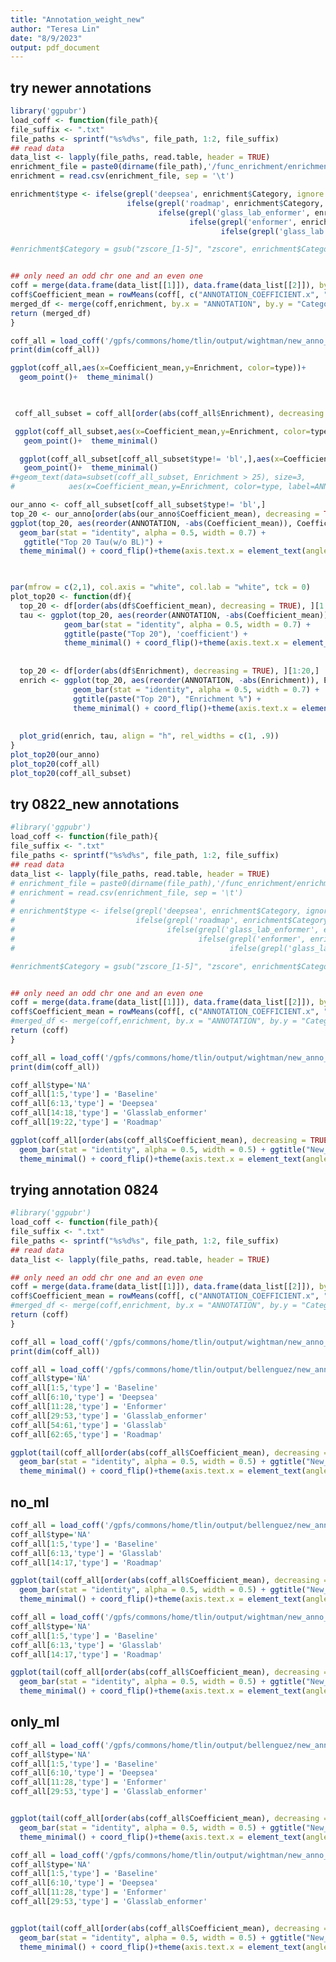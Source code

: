 ```yaml
---
title: "Annotation_weight_new"
author: "Teresa Lin"
date: "8/9/2023"
output: pdf_document
---
```


## try newer annotations
```r
library('ggpubr')
load_coff <- function(file_path){
file_suffix <- ".txt"
file_paths <- sprintf("%s%d%s", file_path, 1:2, file_suffix)
## read data
data_list <- lapply(file_paths, read.table, header = TRUE) 
enrichment_file = paste0(dirname(file_path),'/func_enrichment/enrichment_no_suffix.results')
enrichment = read.csv(enrichment_file, sep = '\t')

enrichment$type <- ifelse(grepl('deepsea', enrichment$Category, ignore.case = TRUE), 'deepsea',
                          ifelse(grepl('roadmap', enrichment$Category, ignore.case = TRUE), 'roadmap',
                                 ifelse(grepl('glass_lab_enformer', enrichment$Category, ignore.case = TRUE), 'glasslab_enformer',
                                        ifelse(grepl('enformer', enrichment$Category, ignore.case = TRUE), 'enformer', 
                                               ifelse(grepl('glass_lab', enrichment$Category, ignore.case = TRUE), 'glass_lab', 'bl')))))

#enrichment$Category = gsub("zscore_[1-5]", "zscore", enrichment$Category)


## only need an odd chr one and an even one 
coff = merge(data.frame(data_list[[1]]), data.frame(data_list[[2]]), by = "ANNOTATION", all = TRUE)
coff$Coefficient_mean = rowMeans(coff[, c("ANNOTATION_COEFFICIENT.x", "ANNOTATION_COEFFICIENT.y")])
merged_df <- merge(coff,enrichment, by.x = "ANNOTATION", by.y = "Category", all = TRUE)
return (merged_df)
}

coff_all = load_coff('/gpfs/commons/home/tlin/output/wightman/new_anno_0203/update_all+enformer/update_all+enformer.annot_coeff_ridge.')
print(dim(coff_all))
```



```R
ggplot(coff_all,aes(x=Coefficient_mean,y=Enrichment, color=type))+
  geom_point()+  theme_minimal()

           

 coff_all_subset = coff_all[order(abs(coff_all$Enrichment), decreasing = TRUE), ][-(1:3),]

 ggplot(coff_all_subset,aes(x=Coefficient_mean,y=Enrichment, color=type, shape = ML))+
   geom_point()+  theme_minimal()

```

```r
  ggplot(coff_all_subset[coff_all_subset$type!= 'bl',],aes(x=Coefficient_mean,y=Enrichment, color=type, shape = ML))+
   geom_point()+  theme_minimal()
#+geom_text(data=subset(coff_all_subset, Enrichment > 25), size=3,
#            aes(x=Coefficient_mean,y=Enrichment, color=type, label=ANNOTATION))
```
```r
our_anno <- coff_all_subset[coff_all_subset$type!= 'bl',]
top_20 <- our_anno[order(abs(our_anno$Coefficient_mean), decreasing = TRUE), ][1:20,]
ggplot(top_20, aes(reorder(ANNOTATION, -abs(Coefficient_mean)), Coefficient_mean, fill = type)) +
  geom_bar(stat = "identity", alpha = 0.5, width = 0.7) + 
   ggtitle("Top 20 Tau(w/o BL)") +
  theme_minimal() + coord_flip()+theme(axis.text.x = element_text(angle = 45, hjust = 1))+ylab('weights') + xlab('Annotation') 

  

```
```r
par(mfrow = c(2,1), col.axis = "white", col.lab = "white", tck = 0)
plot_top20 <- function(df){
  top_20 <- df[order(abs(df$Coefficient_mean), decreasing = TRUE), ][1:20,]
  tau <- ggplot(top_20, aes(reorder(ANNOTATION, -abs(Coefficient_mean)),Coefficient_mean, fill = type)) +
            geom_bar(stat = "identity", alpha = 0.5, width = 0.7) + 
            ggtitle(paste("Top 20"), 'coefficient') +
            theme_minimal() + coord_flip()+theme(axis.text.x = element_text(angle = 45, hjust = 1)) + xlab('Annotation')+ylab('coefficient')
          
  
  top_20 <- df[order(abs(df$Enrichment), decreasing = TRUE), ][1:20,]
  enrich <- ggplot(top_20, aes(reorder(ANNOTATION, -abs(Enrichment)), Enrichment, fill = type)) +
              geom_bar(stat = "identity", alpha = 0.5, width = 0.7) + 
              ggtitle(paste("Top 20"), "Enrichment %") +
              theme_minimal() + coord_flip()+theme(axis.text.x = element_text(angle = 45, hjust = 1)) + xlab('Annotation')+ylab('enrichment%')
  
  
  plot_grid(enrich, tau, align = "h", rel_widths = c(1, .9))
}
plot_top20(our_anno)
plot_top20(coff_all)
plot_top20(coff_all_subset)
```


## try 0822_new annotations
```R
#library('ggpubr')
load_coff <- function(file_path){
file_suffix <- ".txt"
file_paths <- sprintf("%s%d%s", file_path, 1:2, file_suffix)
## read data
data_list <- lapply(file_paths, read.table, header = TRUE) 
# enrichment_file = paste0(dirname(file_path),'/func_enrichment/enrichment_no_suffix.results')
# enrichment = read.csv(enrichment_file, sep = '\t')
# 
# enrichment$type <- ifelse(grepl('deepsea', enrichment$Category, ignore.case = TRUE), 'deepsea',
#                           ifelse(grepl('roadmap', enrichment$Category, ignore.case = TRUE), 'roadmap',
#                                  ifelse(grepl('glass_lab_enformer', enrichment$Category, ignore.case = TRUE), 'glasslab_enformer',
#                                         ifelse(grepl('enformer', enrichment$Category, ignore.case = TRUE), 'enformer', 
#                                                ifelse(grepl('glass_lab', enrichment$Category, ignore.case = TRUE), 'glass_lab', 'bl')))))

#enrichment$Category = gsub("zscore_[1-5]", "zscore", enrichment$Category)


## only need an odd chr one and an even one 
coff = merge(data.frame(data_list[[1]]), data.frame(data_list[[2]]), by = "ANNOTATION", all = TRUE)
coff$Coefficient_mean = rowMeans(coff[, c("ANNOTATION_COEFFICIENT.x", "ANNOTATION_COEFFICIENT.y")])
#merged_df <- merge(coff,enrichment, by.x = "ANNOTATION", by.y = "Category", all = TRUE)
return (coff)
}

coff_all = load_coff('/gpfs/commons/home/tlin/output/wightman/new_anno_0822/all.annot_coeff_ridge.')
print(dim(coff_all))
```
```r
coff_all$type='NA'
coff_all[1:5,'type'] = 'Baseline'
coff_all[6:13,'type'] = 'Deepsea'
coff_all[14:18,'type'] = 'Glasslab_enformer'
coff_all[19:22,'type'] = 'Roadmap'
```

```r
ggplot(coff_all[order(abs(coff_all$Coefficient_mean), decreasing = TRUE), ], aes(reorder(ANNOTATION, -abs(Coefficient_mean)), Coefficient_mean, fill = type)) +
  geom_bar(stat = "identity", alpha = 0.5, width = 0.5) + ggtitle("New_annotation") +
  theme_minimal() + coord_flip()+theme(axis.text.x = element_text(angle = 45, hjust = 1))+ylab('weights') + xlab('Annotation') 
```


## trying annotation 0824
```R
#library('ggpubr')
load_coff <- function(file_path){
file_suffix <- ".txt"
file_paths <- sprintf("%s%d%s", file_path, 1:2, file_suffix)
## read data
data_list <- lapply(file_paths, read.table, header = TRUE) 

## only need an odd chr one and an even one 
coff = merge(data.frame(data_list[[1]]), data.frame(data_list[[2]]), by = "ANNOTATION", all = TRUE)
coff$Coefficient_mean = rowMeans(coff[, c("ANNOTATION_COEFFICIENT.x", "ANNOTATION_COEFFICIENT.y")])
#merged_df <- merge(coff,enrichment, by.x = "ANNOTATION", by.y = "Category", all = TRUE)
return (coff)
}

coff_all = load_coff('/gpfs/commons/home/tlin/output/wightman/new_anno_0824/all/all.annot_coeff_ridge.')
print(dim(coff_all))
```
```r
coff_all = load_coff('/gpfs/commons/home/tlin/output/bellenguez/new_anno_0824/all/all.annot_coeff_ridge.')
coff_all$type='NA'
coff_all[1:5,'type'] = 'Baseline'
coff_all[6:10,'type'] = 'Deepsea'
coff_all[11:28,'type'] = 'Enformer'
coff_all[29:53,'type'] = 'Glasslab_enformer'
coff_all[54:61,'type'] = 'Glasslab'
coff_all[62:65,'type'] = 'Roadmap'
```

```r
ggplot(tail(coff_all[order(abs(coff_all$Coefficient_mean), decreasing = TRUE), ],20), aes(reorder(ANNOTATION, -abs(Coefficient_mean)), Coefficient_mean, fill = type)) +
  geom_bar(stat = "identity", alpha = 0.5, width = 0.5) + ggtitle("New_annotation_0824_all, bellenguez") +
  theme_minimal() + coord_flip()+theme(axis.text.x = element_text(angle = 45, hjust = 1))+ylab('weights') + xlab('Annotation') 
```


## no_ml
```r
coff_all = load_coff('/gpfs/commons/home/tlin/output/bellenguez/new_anno_0824/no_ml/no_ml.annot_coeff_ridge.')
coff_all$type='NA'
coff_all[1:5,'type'] = 'Baseline'
coff_all[6:13,'type'] = 'Glasslab'
coff_all[14:17,'type'] = 'Roadmap'

ggplot(tail(coff_all[order(abs(coff_all$Coefficient_mean), decreasing = TRUE), ],20), aes(reorder(ANNOTATION, -abs(Coefficient_mean)), Coefficient_mean, fill = type)) +
  geom_bar(stat = "identity", alpha = 0.5, width = 0.5) + ggtitle("New_annotation_0824_no_ml, bellenguez") +
  theme_minimal() + coord_flip()+theme(axis.text.x = element_text(angle = 45, hjust = 1))+ylab('weights') + xlab('Annotation') 
```

```r


coff_all = load_coff('/gpfs/commons/home/tlin/output/wightman/new_anno_0824/no_ml/no_ml.annot_coeff_ridge.')
coff_all$type='NA'
coff_all[1:5,'type'] = 'Baseline'
coff_all[6:13,'type'] = 'Glasslab'
coff_all[14:17,'type'] = 'Roadmap'

ggplot(tail(coff_all[order(abs(coff_all$Coefficient_mean), decreasing = TRUE), ],20), aes(reorder(ANNOTATION, -abs(Coefficient_mean)), Coefficient_mean, fill = type)) +
  geom_bar(stat = "identity", alpha = 0.5, width = 0.5) + ggtitle("New_annotation_0824_no_ml, wightman") +
  theme_minimal() + coord_flip()+theme(axis.text.x = element_text(angle = 45, hjust = 1))+ylab('weights') + xlab('Annotation') 
```

## only_ml
```r
coff_all = load_coff('/gpfs/commons/home/tlin/output/bellenguez/new_anno_0824/only_ml/only_ml.annot_coeff_ridge.')
coff_all$type='NA'
coff_all[1:5,'type'] = 'Baseline'
coff_all[6:10,'type'] = 'Deepsea'
coff_all[11:28,'type'] = 'Enformer'
coff_all[29:53,'type'] = 'Glasslab_enformer'


ggplot(tail(coff_all[order(abs(coff_all$Coefficient_mean), decreasing = TRUE), ],20), aes(reorder(ANNOTATION, -abs(Coefficient_mean)), Coefficient_mean, fill = type)) +
  geom_bar(stat = "identity", alpha = 0.5, width = 0.5) + ggtitle("New_annotation_0824_only_ml, bellenguez") +
  theme_minimal() + coord_flip()+theme(axis.text.x = element_text(angle = 45, hjust = 1))+ylab('weights') + xlab('Annotation') 
```

```r
coff_all = load_coff('/gpfs/commons/home/tlin/output/wightman/new_anno_0824/only_ml/only_ml.annot_coeff_ridge.')
coff_all$type='NA'
coff_all[1:5,'type'] = 'Baseline'
coff_all[6:10,'type'] = 'Deepsea'
coff_all[11:28,'type'] = 'Enformer'
coff_all[29:53,'type'] = 'Glasslab_enformer'


ggplot(tail(coff_all[order(abs(coff_all$Coefficient_mean), decreasing = TRUE), ],20), aes(reorder(ANNOTATION, -abs(Coefficient_mean)), Coefficient_mean, fill = type)) +
  geom_bar(stat = "identity", alpha = 0.5, width = 0.5) + ggtitle("New_annotation_0824_only_ml, wightman") +
  theme_minimal() + coord_flip()+theme(axis.text.x = element_text(angle = 45, hjust = 1))+ylab('weights') + xlab('Annotation') 
```